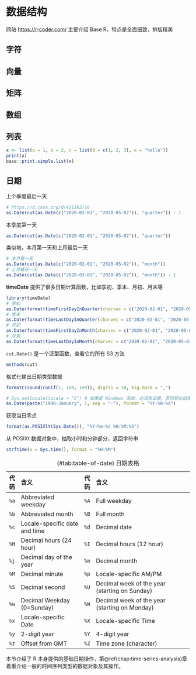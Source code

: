 # 数据结构 {#chap:data-structure}

网站 <https://r-coder.com/> 主要介绍 Base R，特点是全面细致，排版精美

## 字符 {#sec:character}

## 向量 {#sec:vector}

## 矩阵 {#sec:matrix}

## 数组 {#sec:array}

## 列表 {#sec:list}

```r
x <- list(a = 1, b = 2, c = list(d = c(1, 2, 3), e = "hello"))
print(x)
base::print.simple.list(x)
```

## 日期 {#sec:date}

上个季度最后一天

```r
# https://d.cosx.org/d/421162/16
as.Date(cut(as.Date(c("2020-02-01", "2020-05-02")), "quarter")) - 1
```

本季度第一天

```r
as.Date(cut(as.Date(c("2020-02-01", "2020-05-02")), "quarter"))
```

类似地，本月第一天和上月最后一天

```r
# 本月第一天
as.Date(cut(as.Date(c("2020-02-01", "2020-05-02")), "month"))
# 上月最后一天
as.Date(cut(as.Date(c("2020-02-01", "2020-05-02")), "month")) - 1
```

**timeDate** 提供了很多日期计算函数，比如季初、季末、月初、月末等

```r
library(timeDate) 
# 季初
as.Date(format(timeFirstDayInQuarter(charvec = c("2020-02-01", "2020-05-02")), format = "%Y-%m-%d")) 
# 季末
as.Date(format(timeLastDayInQuarter(charvec = c("2020-02-01", "2020-05-02")), format = "%Y-%m-%d"))
# 月初
as.Date(format(timeFirstDayInMonth(charvec = c("2020-02-01", "2020-05-02")), format = "%Y-%m-%d")) 
# 月末
as.Date(format(timeLastDayInMonth(charvec = c("2020-02-01", "2020-05-02")), format = "%Y-%m-%d")) 
```

`cut.Date()` 是一个泛型函数，查看它的所有 S3 方法

```r
methods(cut)
```

格式化输出日期类型数据

```r
formatC(round(runif(1, 1e8, 1e9)), digits = 10, big.mark = ",")
```

```r
# Sys.setlocale(locale = "C") # 如果是 Windows 系统，必须先设置，否则转化结果是 NA
as.Date(paste("1990-January", 1, sep = "-"), format = "%Y-%B-%d")
```

获取当日零点

```r
format(as.POSIXlt(Sys.Date()), "%Y-%m-%d %H:%M:%S")
```

从 POSIXt 数据对象中，抽取小时和分钟部分，返回字符串

```r
strftime(x = Sys.time(), format = "%H:%M")
```

Table: (\#tab:table-of-date) 日期表格

| 代码  | 含义                           | 代码  | 含义                                       |
| ---- | :---------------------------- | ---- | :-------------------------------------------- |
| `%a` | Abbreviated weekday           | `%A` | Full weekday                                  |
| `%b` | Abbreviated month             | `%B` | Full month                                    |
| `%c` | Locale-specific date and time | `%d` | Decimal date                                  |
| `%H` | Decimal hours (24 hour)       | `%I` | Decimal hours (12 hour)                       |
| `%j` | Decimal day of the year       | `%m` | Decimal month                                 |
| `%M` | Decimal minute                | `%p` | Locale-specific AM/PM                         |
| `%S` | Decimal second                | `%U` | Decimal week of the year (starting on Sunday) |
| `%w` | Decimal Weekday (0=Sunday)    | `%W` | Decimal week of the year (starting on Monday) |
| `%x` | Locale-specific Date          | `%X` | Locale-specific Time                          |
| `%y` | 2-digit year                  | `%Y` | 4-digit year                                  |
| `%z` | Offset from GMT               | `%Z` | Time zone (character)                         |

本节介绍了 R 本身提供的基础日期操作，第\@ref(chap:time-series-analysis)章着重介绍一般的时间序列类型的数据对象及其操作。
